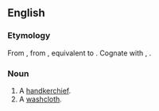 ==English==

===Etymology===
From {{inh|en|enm|handcloth}}, from {{inh|en|ang|handclaþ|handclāþ|handcloth}}, equivalent to {{compound|en|hand|cloth}}. Cognate with {{cog|da|håndklæde||handtowel}}, {{cog|is|handklæði||handcloth}}.

===Noun===
{{en-noun}}

# A [[handkerchief]].
# A [[washcloth]].